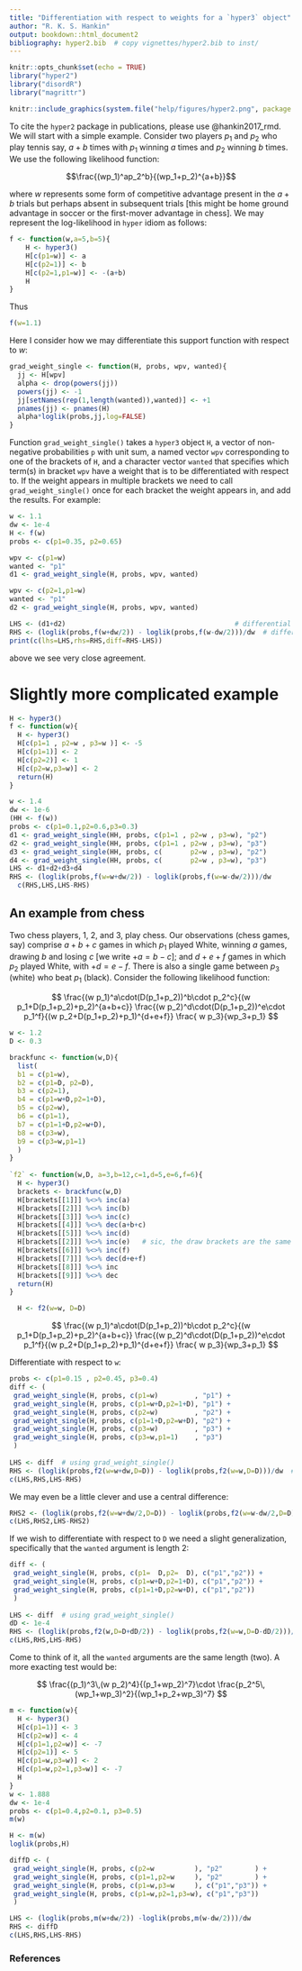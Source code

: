 ```yaml
---
title: "Differentiation with respect to weights for a `hyper3` object"
author: "R. K. S. Hankin"
output: bookdown::html_document2
bibliography: hyper2.bib  # copy vignettes/hyper2.bib to inst/
---
```



```r
knitr::opts_chunk$set(echo = TRUE)
library("hyper2")
library("disordR")
library("magrittr")
```

```r
knitr::include_graphics(system.file("help/figures/hyper2.png", package = "hyper2"))
```

To cite the `hyper2` package in publications, please use @hankin2017_rmd.
We will start with a simple example.  Consider two players $p_1$ and
$p_2$ who play tennis say, $a+b$ times with $p_1$ winning $a$ times
and $p_2$ winning $b$ times.  We use the following likelihood function:

$$\frac{(wp_1)^ap_2^b}{(wp_1+p_2)^{a+b}}$$

where $w$ represents some form of competitive advantage present in the
$a+b$ trials but perhaps absent in subsequent trials [this might be
home ground advantage in soccer or the first-mover advantage in
chess].  We may represent the log-likelihood in `hyper` idiom as
follows:

```r
f <- function(w,a=5,b=5){
    H <- hyper3()
    H[c(p1=w)] <- a
    H[c(p2=1)] <- b
    H[c(p2=1,p1=w)] <- -(a+b)
    H
}
```

Thus

```r
f(w=1.1)
```

Here I consider how we may differentiate this support function with
respect to $w$:

```r
grad_weight_single <- function(H, probs, wpv, wanted){
  jj <- H[wpv]
  alpha <- drop(powers(jj))
  powers(jj) <- -1
  jj[setNames(rep(1,length(wanted)),wanted)] <- +1
  pnames(jj) <- pnames(H)
  alpha*loglik(probs,jj,log=FALSE)
}
```
  
Function `grad_weight_single()` takes a `hyper3` object `H`, a vector
of non-negative probabilities `p` with unit sum, a named vector `wpv`
corresponding to one of the brackets of `H`, and a character vector
`wanted` that specifies which term(s) in bracket `wpv` have a weight
that is to be differentiated with respect to.  If the weight appears
in multiple brackets we need to call `grad_weight_single()` once for
each bracket the weight appears in, and add the results.  For example:

```r
w <- 1.1
dw <- 1e-4
H <- f(w)
probs <- c(p1=0.35, p2=0.65)

wpv <- c(p1=w)
wanted <- "p1"
d1 <- grad_weight_single(H, probs, wpv, wanted)

wpv <- c(p2=1,p1=w)
wanted <- "p1"
d2 <- grad_weight_single(H, probs, wpv, wanted)

LHS <- (d1+d2)                                          # differential from grad_weight_single()
RHS <- (loglik(probs,f(w+dw/2)) - loglik(probs,f(w-dw/2)))/dw  # differential via numerics
print(c(lhs=LHS,rhs=RHS,diff=RHS-LHS))
```

above we see very close agreement.

# Slightly more complicated example

```r
H <- hyper3()
f <- function(w){
  H <- hyper3()
  H[c(p1=1 , p2=w , p3=w )] <- -5
  H[c(p1=1)] <- 2
  H[c(p2=2)] <- 1
  H[c(p2=w,p3=w)] <- 2
  return(H)
}

w <- 1.4
dw <- 1e-6
(HH <- f(w))
probs <- c(p1=0.1,p2=0.6,p3=0.3)
d1 <- grad_weight_single(HH, probs, c(p1=1 , p2=w , p3=w), "p2")
d2 <- grad_weight_single(HH, probs, c(p1=1 , p2=w , p3=w), "p3")
d3 <- grad_weight_single(HH, probs, c(       p2=w , p3=w), "p2")
d4 <- grad_weight_single(HH, probs, c(       p2=w , p3=w), "p3")
LHS <- d1+d2+d3+d4
RHS <- (loglik(probs,f(w=w+dw/2)) - loglik(probs,f(w=w-dw/2)))/dw
  c(RHS,LHS,LHS-RHS)
```
  
## An example from chess

Two chess players, 1, 2, and 3, play chess.  Our observations (chess
games, say) comprise $a+b+c$ games in which $p_1$ played White,
winning $a$ games, drawing $b$ and losing $c$ [we write $+a=b-c$]; and
$d+e+f$ games in which $p_2$ played White, with $+d=e-f$.  There is
also a single game between $p_3$ (white) who beat $p_1$ (black).
Consider the following likelihood function:

$$
\frac{(w p_1)^a\cdot(D(p_1+p_2))^b\cdot p_2^c}{(w p_1+D(p_1+p_2)+p_2)^{a+b+c}}
\frac{(w p_2)^d\cdot(D(p_1+p_2))^e\cdot p_1^f}{(w p_2+D(p_1+p_2)+p_1)^{d+e+f}}
\frac{ w p_3}{wp_3+p_1}
$$

```r
w <- 1.2
D <- 0.3

brackfunc <- function(w,D){
  list(
  b1 = c(p1=w),
  b2 = c(p1=D, p2=D),	
  b3 = c(p2=1),
  b4 = c(p1=w+D,p2=1+D),
  b5 = c(p2=w),
  b6 = c(p1=1),
  b7 = c(p1=1+D,p2=w+D),
  b8 = c(p3=w),
  b9 = c(p3=w,p1=1)
  )
}
  
`f2` <- function(w,D, a=3,b=12,c=1,d=5,e=6,f=6){
  H <- hyper3()	      
  brackets <- brackfunc(w,D)
  H[brackets[[1]]] %<>% inc(a)	
  H[brackets[[2]]] %<>% inc(b)	
  H[brackets[[3]]] %<>% inc(c)	
  H[brackets[[4]]] %<>% dec(a+b+c)
  H[brackets[[5]]] %<>% inc(d)	
  H[brackets[[2]]] %<>% inc(e)	 # sic, the draw brackets are the same
  H[brackets[[6]]] %<>% inc(f)	
  H[brackets[[7]]] %<>% dec(d+e+f)
  H[brackets[[8]]] %<>% inc
  H[brackets[[9]]] %<>% dec
  return(H)
}

  H <- f2(w=w, D=D)

```

$$
\frac{(w p_1)^a\cdot(D(p_1+p_2))^b\cdot p_2^c}{(w p_1+D(p_1+p_2)+p_2)^{a+b+c}}
\frac{(w p_2)^d\cdot(D(p_1+p_2))^e\cdot p_1^f}{(w p_2+D(p_1+p_2)+p_1)^{d+e+f}}
\frac{ w p_3}{wp_3+p_1}
$$

Differentiate with respect to `w`:

```r
probs <- c(p1=0.15 , p2=0.45, p3=0.4)
diff <- (
 grad_weight_single(H, probs, c(p1=w)         , "p1") +
 grad_weight_single(H, probs, c(p1=w+D,p2=1+D), "p1") +
 grad_weight_single(H, probs, c(p2=w)         , "p2") +
 grad_weight_single(H, probs, c(p1=1+D,p2=w+D), "p2") +
 grad_weight_single(H, probs, c(p3=w)         , "p3") +
 grad_weight_single(H, probs, c(p3=w,p1=1)    , "p3")
 )
 
LHS <- diff  # using grad_weight_single()
RHS <- (loglik(probs,f2(w=w+dw,D=D)) - loglik(probs,f2(w=w,D=D)))/dw  # differential via numerics
c(LHS,RHS,LHS-RHS)
```

We may even be a little clever and use a central difference:

```r
RHS2 <- (loglik(probs,f2(w=w+dw/2,D=D)) - loglik(probs,f2(w=w-dw/2,D=D)))/dw  # differential via numerics
c(LHS,RHS2,LHS-RHS2)
```


If we wish to differentiate with respect to `D` we need a slight
generalization, specifically that the `wanted` argument is length 2:

```r
diff <- (
 grad_weight_single(H, probs, c(p1=  D,p2=  D), c("p1","p2")) +
 grad_weight_single(H, probs, c(p1=w+D,p2=1+D), c("p1","p2")) +
 grad_weight_single(H, probs, c(p1=1+D,p2=w+D), c("p1","p2"))
 )
 
LHS <- diff  # using grad_weight_single()
dD <- 1e-4
RHS <- (loglik(probs,f2(w,D=D+dD/2)) - loglik(probs,f2(w=w,D=D-dD/2)))/dD  # d/dD via numerics
c(LHS,RHS,LHS-RHS)
```

Come to think of it, all the `wanted` arguments are the same length
(two).  A more exacting test would be:

$$
\frac{(p_1)^3\,(w p_2)^4}{(p_1+wp_2)^7}\cdot
\frac{p_2^5\,(wp_1+wp_3)^2}{(wp_1+p_2+wp_3)^7}
$$



```r
m <- function(w){
  H <- hyper3()
  H[c(p1=1)] <- 3
  H[c(p2=w)] <- 4
  H[c(p1=1,p2=w)] <- -7
  H[c(p2=1)] <- 5
  H[c(p1=w,p3=w)] <- 2
  H[c(p1=w,p2=1,p3=w)] <- -7
  H
}
w <- 1.888
dw <- 1e-4
probs <- c(p1=0.4,p2=0.1, p3=0.5)
m(w)

H <- m(w)
loglik(probs,H)

diffD <- (
 grad_weight_single(H, probs, c(p2=w          ), "p2"        ) +
 grad_weight_single(H, probs, c(p1=1,p2=w     ), "p2"        ) +
 grad_weight_single(H, probs, c(p1=w,p3=w     ), c("p1","p3")) +
 grad_weight_single(H, probs, c(p1=w,p2=1,p3=w), c("p1","p3"))
 )

LHS <- (loglik(probs,m(w+dw/2)) -loglik(probs,m(w-dw/2)))/dw
RHS <- diffD
c(LHS,RHS,LHS-RHS)
```




### References {-}
